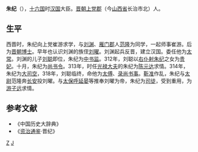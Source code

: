 '''朱纪'''（{{bd|？||？||}}），[[十六国|十六国]]时[[前赵|汉国]]大臣。[[晋朝|晋朝]][[上党郡|上党郡]]（今[[山西省|山西省]]长治市北）人。
==生平==
西晋时，朱纪向上党崔游求学，与[[刘渊|刘渊]]、[[雁门郡|雁门郡]]人[[范隆|范隆]]为同学，一起师事崔游。后为[[晋朝|晋朝]][[博士|博士]]。早年也认识刘渊的族侄[[刘曜|刘曜]]。刘渊起兵反晋，建立汉国。委任他为[[太常|太常]]。刘渊的儿子[[刘聪|刘聪]]即位，朱纪为[[中书监|中书监]]。312年，刘聪以[[右仆射|右仆射]][[朱纪|朱纪]]之女为[[贵妃|贵妃]]。十月，朱纪为[[尚书令|尚书令]]。313年，时任[[光禄大夫|光禄大夫]]的朱纪为[[陈元达|陈元达]]求情。314年，朱纪为[[大司空|大司空]]，318年，刘聪临终，命他为[[太傅|太傅]]、[[录尚书事|录尚书事]]。[[靳准|靳准]]作乱，朱纪与[[太尉|太尉]]范隆奔[[长安|长安]]投刘曜。与[[太保|太保]][[呼延晏|呼延晏]]等推奉刘曜为帝，朱纪为[[司徒|司徒]]，受到重用，为[[游子远|游子远]]求情。

==参考文献==
*《中国历史大辞典》
*《[[资治通鉴|资治通鉴]]·晋纪》
[[分类:前赵官员|Z]]
[[分类:朱姓|J]]